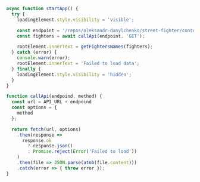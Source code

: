 ```js
async function startApp() {
  try {
    loadingElement.style.visibility = 'visible';

    const endpoint = '/repos/oleksandr-danylchenko/street-fighter/contents/resources/api/fighters.json';
    const fighters = await callApi(endpoint, 'GET');

    rootElement.innerText = getFightersNames(fighters);
  } catch (error) {
    console.warn(error);
    rootElement.innerText = 'Failed to load data';
  } finally {
    loadingElement.style.visibility = 'hidden';
  }
}

function callApi(endpoind, method) {
  const url = API_URL + endpoind
  const options = {
    method
  };

  return fetch(url, options)
    .then(response =>
      response.ok
        ? response.json()
        : Promise.reject(Error('Failed to load'))
    )
    .then(file => JSON.parse(atob(file.content)))
    .catch(error => { throw error });
}
```
